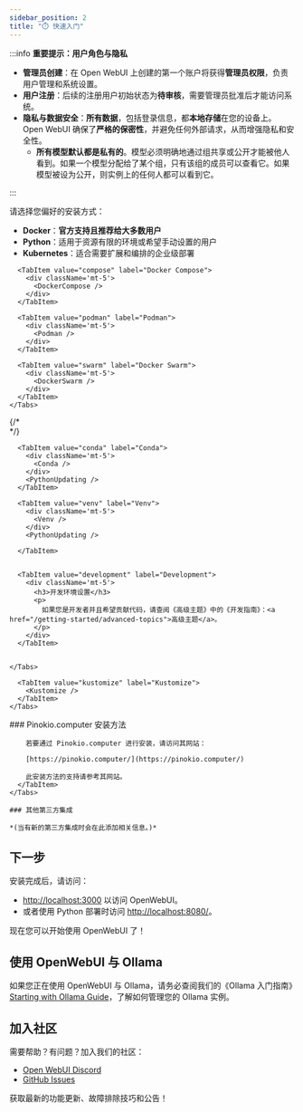 ```yaml
---
sidebar_position: 2
title: "⏱️ 快速入门"
---
```




<TopBanners />

:::info **重要提示：用户角色与隐私**

- **管理员创建**：在 Open WebUI 上创建的第一个账户将获得**管理员权限**，负责用户管理和系统设置。
- **用户注册**：后续的注册用户初始状态为**待审核**，需要管理员批准后才能访问系统。
- **隐私与数据安全**：**所有数据**，包括登录信息，都**本地存储**在您的设备上。Open WebUI 确保了**严格的保密性**，并避免任何外部请求，从而增强隐私和安全性。
  - **所有模型默认都是私有的**。模型必须明确地通过组共享或公开才能被他人看到。如果一个模型分配给了某个组，只有该组的成员可以查看它。如果模型被设为公开，则实例上的任何人都可以看到它。

:::

请选择您偏好的安装方式：

- **Docker**：**官方支持且推荐给大多数用户**
- **Python**：适用于资源有限的环境或希望手动设置的用户
- **Kubernetes**：适合需要扩展和编排的企业级部署


<Tabs>
  <TabItem value="docker" label="Docker">
    <Tabs>
      <TabItem value="docker" label="Docker">
        <div className='mt-5'>
          <ManualDocker />
          <DockerUpdating />
        </div>
      </TabItem>

      <TabItem value="compose" label="Docker Compose">
        <div className='mt-5'>
          <DockerCompose />
        </div>
      </TabItem>

      <TabItem value="podman" label="Podman">
        <div className='mt-5'>
          <Podman />
        </div>
      </TabItem>

      <TabItem value="swarm" label="Docker Swarm">
        <div className='mt-5'>
          <DockerSwarm />
        </div>
      </TabItem>
    </Tabs>

  </TabItem>
  <TabItem value="python" label="Python">
    <Tabs>
      {/* <TabItem value="uvx" label="uvx">
        <div className='mt-5'>
          <Uvx />
        </div>
        <PythonUpdating />
      </TabItem> */}


      <TabItem value="conda" label="Conda">
        <div className='mt-5'>
          <Conda />
        </div>
        <PythonUpdating />
      </TabItem>

      <TabItem value="venv" label="Venv">
        <div className='mt-5'>
          <Venv />
        </div>
        <PythonUpdating />

      </TabItem>


      <TabItem value="development" label="Development">
        <div className='mt-5'>
          <h3>开发环境设置</h3>
          <p>
            如果您是开发者并且希望贡献代码，请查阅《高级主题》中的《开发指南》：<a href="/getting-started/advanced-topics">高级主题</a>。
          </p>
        </div>
      </TabItem>


    </Tabs>
  </TabItem>

  <TabItem value="kubernetes" label="Kubernetes">
    <Tabs>
      <TabItem value="helm" label="Helm">
        <Helm />
      </TabItem>

      <TabItem value="kustomize" label="Kustomize">
        <Kustomize />
      </TabItem>
    </Tabs>
  </TabItem>


  <TabItem value="third-party" label="第三方">
    <Tabs>
      <TabItem value="pinokio-computer" label="Pinokio.computer">
        ### Pinokio.computer 安装方法

        若要通过 Pinokio.computer 进行安装，请访问其网站：

        [https://pinokio.computer/](https://pinokio.computer/)

        此安装方法的支持请参考其网站。
      </TabItem>
    </Tabs>

    ### 其他第三方集成

    *(当有新的第三方集成时会在此添加相关信息。)*
  </TabItem>
</Tabs>

## 下一步

安装完成后，请访问：

- [http://localhost:3000](http://localhost:3000) 以访问 OpenWebUI。
- 或者使用 Python 部署时访问 [http://localhost:8080/](http://localhost:8080/)。

现在您可以开始使用 OpenWebUI 了！

## 使用 OpenWebUI 与 Ollama
如果您正在使用 OpenWebUI 与 Ollama，请务必查阅我们的《Ollama 入门指南》[Starting with Ollama Guide](/getting-started/quick-start/starting-with-ollama)，了解如何管理您的 Ollama 实例。

## 加入社区

需要帮助？有问题？加入我们的社区：

- [Open WebUI Discord](https://discord.gg/5rJgQTnV4s)
- [GitHub Issues](https://github.com/open-webui/open-webui/issues)

获取最新的功能更新、故障排除技巧和公告！
